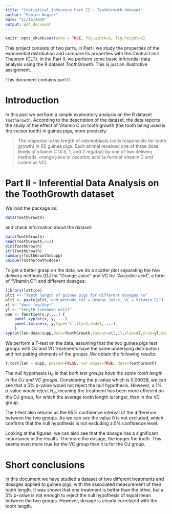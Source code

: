 ```yaml
---
title: "Statistical Inference Part II - ToothGrowth dataset"
author: "Fabien Nugier"
date: "11/15/2019"
output: pdf_document
---
```


```r
knitr::opts_chunk$set(echo = TRUE, fig.width=8, fig.height=6)
```

This project consists of two parts, in Part I we study the properties of the exponential distribution and compare its properties with the Central Limit Theorem (CLT). In the Part II, we perform some basic inferential data analysis using the R dataset *ToothGrowth*. This is just an illustrative assignment.

This document contains part II.


# Introduction

In this part we perform a simple exploratory analysis on the R dataset `ToothGrowth`. According to the description of the dataset, the data reports the study of the effect of Vitamin C on tooth growth (the tooth being used is the incisor tooth) in guinea pigs, more precisely:

>The response is the length of odontoblasts (cells responsible for tooth growth) in 60 guinea pigs. Each animal received one of three dose levels of vitamin C (0.5, 1, and 2 mg/day) by one of two delivery methods, orange juice or ascorbic acid (a form of vitamin C and coded as VC).


# Part II - Inferential Data Analysis on the ToothGrowth dataset

We load the package as:
```r
data(ToothGrowth)
```
and check information about the dataset:
```r
data(ToothGrowth)
head(ToothGrowth,n=3)
dim(ToothGrowth)
str(ToothGrowth)
summary(ToothGrowth$supp)
unique(ToothGrowth$dose)
```

To get a better grasp on the data, we do a scatter plot separating the two delivery methods (OJ for "Orange Juice" and VC for "Ascorbic acid", a form of "Vitamin C") and different dosages:
```r
library(lattice)
pltt <- "Teeth length of guinea pigs for different dosages \n"
pltt <- paste(pltt,"and methods (OJ = Orange Juice, VC = Vitamin C)")
xl <- "dose (mg/day)"
yl <- "length (unknown unit)"
pan <- function(x,y,...) {
    panel.xyplot(x, y, ...)
    panel.lmline(x, y,type='l',lty=3,lwd=2, ...)
    }
xyplot(len~dose|supp,data=ToothGrowth,layout=c(2,1),xlab=xl,ylab=yl,main=pltt,panel=pan)
```

We perform a T-test on the data, assuming that the two guinea pigs test groups with OJ and VC treatments have the same underlying distribution and not pairing elements of the groups. We obtain the following results:
```r
t.test(len ~ supp, paired=FALSE, var.equal=TRUE, data=ToothGrowth)
```
The null hypothesis $H_0$ is that *both test groups have the same tooth length in the OJ and VC groups*. Considering the p-value which is 0.06039, we can see that a 5% p-value would not reject the null hypothesis. However, a 1% p-value would reject $H_0$, meaning the treatment has been more efficient on the OJ group, for which the average tooth length is longer, than in the VC group.

The t-test also returns us the 95% confidence interval of the difference between the two groups. As we can see the value 0 is not excluded, which confirms that the null hypothesis is not excluding a 5% confidence level.

Looking at the figures, we can also see that the dosage has a significant importance in the results. The more the dosage, the longer the tooth. This seems even more true for the VC group than it is for the OJ group.


# Short conclusions

In this document we have studied a dataset of two different treatments and dosages applied to guinea pigs, with the associated measurement of their tooth length. It was shown that one treatment is better than the other, but a 5% p-value is not enough to reject the null hypothesis of equal mean between the two groups. However, dosage is clearly correlated with the tooth length.





``` References:
```

[1]: https://en.wikipedia.org/wiki/Exponential_distribution
[2]: https://stackoverflow.com/questions/38557676/integrating-histogram-and-density-curve-with-one-axis-for-frequency-and-the-oth

